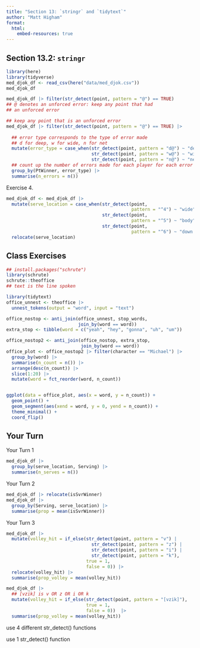 ```yaml
---
title: "Section 13: `stringr` and `tidytext`"
author: "Matt Higham"
format: 
  html:
    embed-resources: true
---
```


## Section 13.2: `stringr`

```r
library(here)
library(tidyverse)
med_djok_df <- read_csv(here("data/med_djok.csv"))
med_djok_df

med_djok_df |> filter(str_detect(point, pattern = "@") == TRUE)
## @ denotes an unforced error: keep any point that had
## an unforced error

## keep any point that is an unforced error
med_djok_df |> filter(str_detect(point, pattern = "@") == TRUE) |>
  
  ## error type corresponds to the type of error made 
  ## d for deep, w for wide, n for net
  mutate(error_type = case_when(str_detect(point, pattern = "d@") ~ "deep error",
                                str_detect(point, pattern = "w@") ~ "wide error",
                                str_detect(point, pattern = "n@") ~ "net error")) |>
  ## count up the number of errors made for each player for each error type
  group_by(PtWinner, error_type) |>
  summarise(n_errors = n())
```

Exercise 4.

```r
med_djok_df <- med_djok_df |>
  mutate(serve_location = case_when(str_detect(point,
                                               pattern = "^4") ~ "wide",
                                    str_detect(point,
                                               pattern = "^5") ~ "body",
                                    str_detect(point,
                                               pattern = "^6") ~ "down the center")) |>
  relocate(serve_location)
```

## Class Exercises

```r
## install.packages("schrute")
library(schrute)
schrute::theoffice
## text is the line spoken

library(tidytext)
office_unnest <- theoffice |>
  unnest_tokens(output = "word", input = "text")

office_nostop <- anti_join(office_unnest, stop_words,
                           join_by(word == word))
extra_stop <- tibble(word = c("yeah", "hey", "gonna", "uh", "um"))

office_nostop2 <- anti_join(office_nostop, extra_stop,
                            join_by(word == word))
office_plot <- office_nostop2 |> filter(character == "Michael") |>
  group_by(word) |>
  summarise(n_count = n()) |>
  arrange(desc(n_count)) |>
  slice(1:20) |>
  mutate(word = fct_reorder(word, n_count))


ggplot(data = office_plot, aes(x = word, y = n_count)) +
  geom_point() +
  geom_segment(aes(xend = word, y = 0, yend = n_count)) +
  theme_minimal() +
  coord_flip()
```

## Your Turn

Your Turn 1

```r
med_djok_df |>
  group_by(serve_location, Serving) |>
  summarise(n_serves = n())
```

Your Turn 2

```r
med_djok_df |> relocate(isSvrWinner)
med_djok_df |>
  group_by(Serving, serve_location) |>
  summarise(prop = mean(isSvrWinner))
```

Your Turn 3

```r
med_djok_df |>
  mutate(volley_hit = if_else(str_detect(point, pattern = "v") |
                                str_detect(point, pattern = "z") |
                                str_detect(point, pattern = "i") |
                                str_detect(point, pattern = "k"),
                              true = 1,
                              false = 0)) |>
  relocate(volley_hit) |>
  summarise(prop_volley = mean(volley_hit))

med_djok_df |>
  ## [vzik] is v OR z OR i OR k
  mutate(volley_hit = if_else(str_detect(point, pattern = "[vzik]"),
                              true = 1,
                              false = 0))  |>
  summarise(prop_volley = mean(volley_hit))
```
use 4 different str_detect() functions

use 1 str_detect() function

